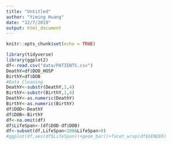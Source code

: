 ```yaml
---
title: "Untitled"
author: "Yiming Huang"
date: "12/7/2019"
output: html_document
---
```

```r
knitr::opts_chunk$set(echo = TRUE)
```
```r
library(tidyverse)
library(ggplot2)
df<-read.csv("data/PATIENTS.csv")
DeathY=df$DOD_HOSP
BirthY=df$DOB
#Data Cleaning
DeathY<-substr(DeathY,1,4)
BirthY<-substr(BirthY,1,4)
DeathY<-as.numeric(DeathY)
BirthY<-as.numeric(BirthY)
df$DOD<-DeathY
df$DOB<-BirthY
df<-na.omit(df)
df$LifeSpan<-(df$DOD-df$DOB) 
df<-subset(df,LifeSpan<100&LifeSpan>0)
#ggplot(df,aes(df$LifeSpan))+geom_bar()+facet_wrap(df$GENDER)
```